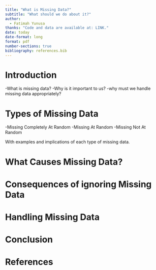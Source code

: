 ```yaml
---
title: "What is Missing Data?"
subtitle: "What should we do about it?"
author: 
  - Fatimah Yunusa
thanks: "Code and data are available at: LINK."
date: today
date-format: long
format: pdf
number-sections: true
bibliography: references.bib
---
```





# Introduction

-What is missing data?
-Why is it important to us?
-why must we handle missing data appropriately? 

# Types of Missing Data

-Missing Completely At Random 
-Missing At Random 
-Missing Not At Random 

With examples and implications of each type of missing data. 




# What Causes Missing Data? 





# Consequences of ignoring Missing Data 



# Handling Missing Data 



# Conclusion





\newpage


# References


